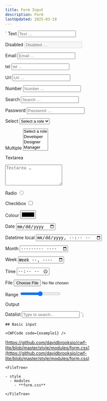 ```yaml
---
title: Form Input
description: Form
lastUpdated: 2025-03-19
---
```



  `
  <label class="label" for="text">Text</label>
  <input class="input" type="text" id="text" placeholder="Text …" />

  <label class="label" for="disabled">Disabled</label>
  <input class="input" type="text" id="disabled" placeholder="Disabled …" disabled />

  <label class="label" for="email">Email</label>
  <input class="input" type="email" id="email" placeholder="Email …" />

  <label class="label" for="tel">tel</label>
  <input class="input" type="tel" id="tel" placeholder="tel …" />

  <label class="label" for="url">Url</label>
  <input class="input" type="url" id="url" placeholder="Url …" />

  <label class="label" for="number">Number</label>
  <input class="input" type="number" id="number" placeholder="Number …" />

  <label class="label" for="search">Search</label>
  <input class="input" type="search" id="search" placeholder="Search …" />

  <label class="label" for="password">Password</label>
  <input class="input" type="password" id="password" placeholder="Password …" />

  <label class="label" for="select">Select</label>
  <select class="input" id="select">
    <option value="">Select a role</option>
    <option value="developer">Developer</option>
    <option value="designer">Designer</option>
    <option value="manager">Manager</option>
  </select>

  <label class="label" for="multiple">Multiple</label>
  <select class="input" id="multiple" multiple>
    <option value="">Select a role</option>
    <option value="developer">Developer</option>
    <option value="designer">Designer</option>
    <option value="manager">Manager</option>
  </select>

  <label class="label" for="textarea">Textarea</label>
  <textarea class="input" id="textarea" rows="4" placeholder="Textarea …"></textarea>

  <label class="label" for="radio">Radio</label>
  <input class="input" type="radio" id="radio" />

  <label class="label" for="checkbox">Checkbox</label>
  <input class="input" type="checkbox" id="checkbox" />

  <label class="label" for="color">Colour</label>
  <input class="input" type="color" id="color" placeholder="Color …" />

  <label class="label" for="date">Date</label>
  <input class="input" type="date" id="date" placeholder="Date …" />

  <label class="label" for="datetime-local">Datetime local</label>
  <input class="input" type="datetime-local" id="datetime-local" placeholder="Datetime local …" />

  <label class="label" for="month">Month</label>
  <input class="input" type="month" id="month" placeholder="Month …" />

  <label class="label" for="week">Week</label>
  <input class="input" type="week" id="week" placeholder="Week …" />

  <label class="label" for="time">Time</label>
  <input class="input" type="time" id="time" placeholder="Time …" />

  <label class="label" for="file">File</label>
  <input class="input" type="file" id="file" placeholder="File …" />

  <label class="label" for="range">Range</label>
  <input class="input" type="range" id="range" placeholder="Range …" />

  <label class="label" for="output">Output</label>
  <output class="input" id="output" for="range"></output>

  <label for="datalist" class="label">Datalist</label>
  <input class="input" list="options" id="datalist" placeholder="Type to search..." />
  <datalist id="options">
    <option value="San Francisco"></option>
    <option value="New York"></option>
    <option value="Seattle"></option>
    <option value="Los Angeles"></option>
    <option value="Chicago"></option>
  </datalist>
  `;

<Tabs>
  <TabItem label="Overview" icon="puzzle">
    
    ## Basic input

    <CWFCode code={example1} />
  </TabItem>
  <TabItem label="Files" icon="list-format">

  [https://github.com/davidbrooksio/cwf-lite/blob/master/style/modules/form.css](https://github.com/davidbrooksio/cwf-lite/blob/master/style/modules/form.css)
  
    <FileTree>

    - style
      - modules
        - **form.css**

    </FileTree>
  </TabItem>
  <TabItem label="Stylesheet" icon="open-book">
    <Code code={cssExample} lang="css" />
  </TabItem>
</Tabs>